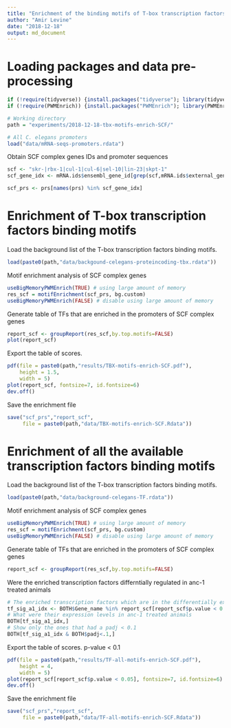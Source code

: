---
title: "Enrichment of the binding motifs of T-box transcription factors or any transcription factors in the promoters of SCF complex genes"
author: "Amir Levine"
date: "2018-12-18"
output: md_document
---

# Loading packages and data pre-processing
```{r}
if (!require(tidyverse)) {install.packages("tidyverse"); library(tidyverse)}
if (!require(PWMEnrich)) {install.packages("PWMEnrich"); library(PWMEnrich)}

# Working directory
path = "experiments/2018-12-18-tbx-motifs-enrich-SCF/"

# All C. elegans promoters
load("data/mRNA-seqs-promoters.rdata")
```

Obtain SCF complex genes IDs and promoter sequences
```{r}
scf <- "skr-|rbx-1|cul-1|cul-6|sel-10|lin-23|skpt-1"
scf_gene_idx <- mRNA.ids$ensembl_gene_id[grep(scf,mRNA.ids$external_gene_name)]

scf_prs <- prs[names(prs) %in% scf_gene_idx]
```

# Enrichment of T-box transcription factors binding motifs
Load the background list of the T-box transcription factors binding motifs.
```{r}
load(paste0(path,"data/backgound-celegans-proteincoding-tbx.rdata"))
```

Motif enrichment analysis of SCF complex genes
```{r}
useBigMemoryPWMEnrich(TRUE) # using large amount of memory
res_scf = motifEnrichment(scf_prs, bg.custom)
useBigMemoryPWMEnrich(FALSE) # disable using large amount of memory
```

Generate table of TFs that are enriched in the promoters of SCF complex genes
```{r}
report_scf <- groupReport(res_scf,by.top.motifs=FALSE)
plot(report_scf)
```

Export the table of scores.
```{r}
pdf(file = paste0(path,"results/TBX-motifs-enrich-SCF.pdf"),
    height = 1.5,
    width = 5)
plot(report_scf, fontsize=7, id.fontsize=6)
dev.off()
```

Save the enrichment file
```{r}
save("scf_prs","report_scf",
     file = paste0(path,"data/TBX-motifs-enrich-SCF.Rdata"))
```

# Enrichment of all the available transcription factors binding motifs
Load the background list of the T-box transcription factors binding motifs.
```{r}
load(paste0(path,"data/background-celegans-TF.rdata"))
```

Motif enrichment analysis of SCF complex genes
```{r}
useBigMemoryPWMEnrich(TRUE) # using large amount of memory
res_scf = motifEnrichment(scf_prs, bg.custom)
useBigMemoryPWMEnrich(FALSE) # disable using large amount of memory
```

Generate table of TFs that are enriched in the promoters of SCF complex genes
```{r}
report_scf <- groupReport(res_scf,by.top.motifs=FALSE)
```

Were  the enriched transcription factors differntially regulated in anc-1 treated animals
```{r}
# The enriched transcription factors which are in the differentially expressed gene list of anc-1 regulated genes
tf_sig_a1_idx <- BOTH$Gene_name %in% report_scf[report_scf$p.value < 0.1]$id
# What were their expression levels in anc-1 treated animals
BOTH[tf_sig_a1_idx,]
# Show only the ones that had a padj < 0.1
BOTH[tf_sig_a1_idx & BOTH$padj<.1,]
```

Export the table of scores. p-value < 0.1
```{r}
pdf(file = paste0(path,"results/TF-all-motifs-enrich-SCF.pdf"),
    height = 4,
    width = 5)
plot(report_scf[report_scf$p.value < 0.05], fontsize=7, id.fontsize=6)
dev.off()
```

Save the enrichment file
```{r}
save("scf_prs","report_scf",
     file = paste0(path,"data/TF-all-motifs-enrich-SCF.Rdata"))
```
